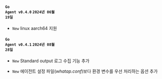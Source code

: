 #### <code class='changelog-service'>Go Agent v0.4.0</code> <code class='changelog-date'>2024년 06월 19일</code>

- <code class="New">New</code> linux aarch64 지원

#### <code class='changelog-service'>Go Agent v0.4.1</code> <code class='changelog-date'>2024년 08월 28일</code>

- <code class="New" type="1">New</code> Standard output 로그 수집 기능 추가

- <code class="New" type="1">New</code> 에이전트 설정 파일(<em>whatap.conf</em>)보다 환경 변수를 우선 처리하는 옵션 추가

